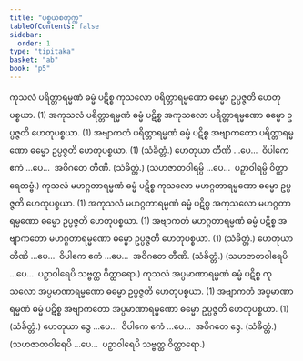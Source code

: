 ```yaml
---
title: "ပစ္စယစတုက္က"
tableOfContents: false
sidebar:
  order: 1
type: "tipitaka"
basket: "ab"
book: "p5"
---
```



<DynamicBreadcrumb />

<Division number="55" book="p5" e="ch" v="39" p="15">

<Paragraph number="175" book="p5">
ကုသလံ ပရိတ္တာရမ္မဏံ ဓမ္မံ ပဋိစ္စ ကုသလော ပရိတ္တာရမ္မဏော ဓမ္မော ဥပ္ပဇ္ဇတိ ဟေတုပစ္စယာ. (1)
</Paragraph>

<Paragraph number="176" book="p5">
အကုသလံ ပရိတ္တာရမ္မဏံ ဓမ္မံ ပဋိစ္စ အကုသလော ပရိတ္တာရမ္မဏော ဓမ္မော ဥပ္ပဇ္ဇတိ ဟေတုပစ္စယာ. (1)
</Paragraph>

<Paragraph number="177" book="p5">
အဗျာကတံ ပရိတ္တာရမ္မဏံ ဓမ္မံ ပဋိစ္စ အဗျာကတော ပရိတ္တာရမ္မဏော ဓမ္မော ဥပ္ပဇ္ဇတိ ဟေတုပစ္စယာ. (1) (သံခိတ္တံ.)
</Paragraph>

<Paragraph number="178" book="p5">
ဟေတုယာ တီဏိ …ပေ…  ဝိပါကေ ဧကံ …ပေ…  အဝိဂတေ တီဏိ. (သံခိတ္တံ.)
</Paragraph>

<Paragraph number="179" book="p5">
(သဟဇာတဝါရမ္ပိ …ပေ…  ပဉှာဝါရမ္ပိ ဝိတ္ထာရေတဗ္ဗံ.)
</Paragraph>

</Division>
<Division number="56" book="p5" e="ch" v="39" p="15">

<Paragraph number="180" book="p5">
ကုသလံ မဟဂ္ဂတာရမ္မဏံ ဓမ္မံ ပဋိစ္စ ကုသလော မဟဂ္ဂတာရမ္မဏော ဓမ္မော ဥပ္ပဇ္ဇတိ ဟေတုပစ္စယာ. (1)
</Paragraph>

<Paragraph number="181" book="p5">
အကုသလံ မဟဂ္ဂတာရမ္မဏံ ဓမ္မံ ပဋိစ္စ အကုသလော မဟဂ္ဂတာရမ္မဏော ဓမ္မော ဥပ္ပဇ္ဇတိ ဟေတုပစ္စယာ. (1)
</Paragraph>

<Paragraph number="182" book="p5">
အဗျာကတံ မဟဂ္ဂတာရမ္မဏံ ဓမ္မံ ပဋိစ္စ အဗျာကတော မဟဂ္ဂတာရမ္မဏော ဓမ္မော ဥပ္ပဇ္ဇတိ ဟေတုပစ္စယာ. (1) (သံခိတ္တံ.)
</Paragraph>

<Paragraph number="183" book="p5">
ဟေတုယာ တီဏိ …ပေ…  ဝိပါကေ ဧကံ …ပေ…  အဝိဂတေ တီဏိ. (သံခိတ္တံ.)
</Paragraph>

<Paragraph number="184" book="p5">
(သဟဇာတဝါရေပိ …ပေ…  ပဉှာဝါရေပိ သဗ္ဗတ္ထ ဝိတ္ထာရော.)
</Paragraph>

</Division>
<Division number="57" book="p5" e="ch" v="39" p="15">

<Paragraph number="185" book="p5">
ကုသလံ အပ္ပမာဏာရမ္မဏံ ဓမ္မံ ပဋိစ္စ ကုသလော အပ္ပမာဏာရမ္မဏော ဓမ္မော ဥပ္ပဇ္ဇတိ ဟေတုပစ္စယာ. (1)
</Paragraph>

<Paragraph number="186" book="p5">
အဗျာကတံ အပ္ပမာဏာရမ္မဏံ ဓမ္မံ ပဋိစ္စ အဗျာကတော အပ္ပမာဏာရမ္မဏော ဓမ္မော ဥပ္ပဇ္ဇတိ ဟေတုပစ္စယာ. (1) (သံခိတ္တံ.)
</Paragraph>

<Paragraph number="187" book="p5">
ဟေတုယာ ဒွေ …ပေ…  ဝိပါကေ ဧကံ …ပေ…  အဝိဂတေ ဒွေ. (သံခိတ္တံ.)
</Paragraph>

<Paragraph number="188" book="p5">
(သဟဇာတဝါရေပိ …ပေ…  ပဉှာဝါရေပိ သဗ္ဗတ္ထ ဝိတ္ထာရော.)
</Paragraph>
</Division>